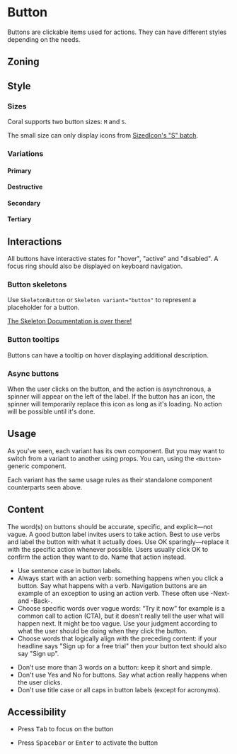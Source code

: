 


<Meta title="Clickable/Button" />
<Status id="button" />

# Button

Buttons are clickable items used for actions. They can have different styles depending on the needs.

## Zoning

<FigmaImage
	src="https://www.figma.com/file/vvJTHBAgiLfBpgeKEjmvvZ/Buttons?node-id=2919%3A7371"
	alt="zoning image for buttons"
/>

## Style

### Sizes

Coral supports two button sizes: `M` and `S`.

The small size can only display icons from [SizedIcon's "S" batch](/docs/icons-sizedicon--docs).

### Variations

<FigmaImage
	src="https://www.figma.com/file/vvJTHBAgiLfBpgeKEjmvvZ/Buttons?node-id=3371%3A33589"
	alt="Buttons in all their variations"
/>

<Canvas sourceState="hidden" of={Stories.Variations} />

#### Primary

<Canvas sourceState="hidden" of={Stories.PrimaryVariations} />

<Canvas of={Stories.Primary} />
<Controls of={Stories.Primary} />

#### Destructive

<Canvas sourceState="hidden" of={Stories.DestructiveVariations} />

<Canvas of={Stories.Destructive} />
<Controls of={Stories.Destructive} />

#### Secondary

<Canvas sourceState="hidden" of={Stories.SecondaryVariations} />

<Canvas of={Stories.Secondary} />
<Controls of={Stories.Secondary} />

#### Tertiary

<Canvas sourceState="hidden" of={Stories.TertiaryVariations} />

<Canvas of={Stories.Tertiary} />
<Controls of={Stories.Tertiary} />

## Interactions

All buttons have interactive states for "hover", "active" and "disabled". A focus ring should also be displayed on keyboard navigation.

### Button skeletons

Use `SkeletonButton` or `Skeleton variant="button"` to represent a placeholder for a button.

<Canvas of={Stories.SkeletonButton} />

[The Skeleton Documentation is over there!](/docs/feedback-skeleton--docs)

### Button tooltips

Buttons can have a tooltip on hover displaying additional description.

<Canvas of={Stories.TooltipButton} />

### Async buttons

When the user clicks on the button, and the action is asynchronous, a spinner will appear on the left of the label.
If the button has an icon, the spinner will temporarily replace this icon as long as it's loading.
No action will be possible until it's done.

<Canvas of={Stories.Loading} />

## Usage

As you've seen, each variant has its own component. But you may want to switch from a variant to another using props.
You can, using the `<Button>` generic component.

<Canvas of={Stories.VariantComponent} />

Each variant has the same usage rules as their standalone component counterparts seen above.

## Content

The word(s) on buttons should be accurate, specific, and explicit—not vague.
A good button label invites users to take action.
Best to use verbs and label the button with what it actually does.
Use OK sparingly—replace it with the specific action whenever possible.
Users usually click OK to confirm the action they want to do.
Name that action instead.

<Use>
	<Use.Do>
		<ul>
			<li>Use sentence case in button labels.</li>
			<li>
				Always start with an action verb: something happens when you click a button. Say what
				happens with a verb. Navigation buttons are an example of an exception to using an action
				verb. These often use -Next- and -Back-.
			</li>
			<li>
				Choose specific words over vague words: “Try it now” for example is a common call to action
				(CTA), but it doesn't really tell the user what will happen next. It might be too vague. Use
				your judgment according to what the user should be doing when they click the button.
			</li>
			<li>
				Choose words that logically align with the preceding content: if your headline says "Sign up
				for a free trial" then your button text should also say "Sign up".
			</li>
		</ul>
	</Use.Do>
	<Use.Dont>
		<ul>
			<li>Don’t use more than 3 words on a button: keep it short and simple.</li>
			<li>
				Don't use Yes and No for buttons. Say what action really happens when the user clicks.
			</li>
			<li>Don't use title case or all caps in button labels (except for acronyms).</li>
		</ul>
	</Use.Dont>
</Use>

## Accessibility

- Press <kbd>Tab</kbd> to focus on the button

- Press <kbd>Spacebar</kbd> or <kbd>Enter</kbd> to activate the button
